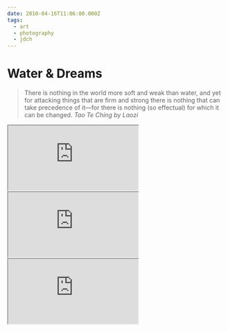 ```yaml
---
date: 2010-04-16T11:06:00.000Z
tags:
  - art
  - photography
  - jdch
---
```

# Water & Dreams

> There is nothing in the world more soft and weak than water, and yet for attacking things that are firm and strong there is nothing that can take precedence of it—for there is nothing (so effectual) for which it can be changed. <cite><i>Tao Te Ching</i> by Laozi</cite>

<div className="my-8">
  <div style={{padding: '56.25% 0 0 0', position: 'relative'}}>
    <iframe
      src="https://player.vimeo.com/video/1002305027?badge=0&amp;autopause=0&amp;player_id=0&amp;app_id=58479;"
      allow="autoplay; fullscreen; picture-in-picture; clipboard-write"
      style={{position: 'absolute', top: 0, left: 0, width: '100%', height: '100%'}}
      title="Water & Dreams Exhibit">
    </iframe>
  </div>
</div>

<div className="my-8">
  <div style={{padding: '75% 0 0 0', position: 'relative'}}>
    <iframe
      src="https://player.vimeo.com/video/1002304992?badge=0&amp;autopause=0&amp;player_id=0&amp;app_id=58479;"
      allow="autoplay; fullscreen; picture-in-picture; clipboard-write"
      style={{position: 'absolute', top: 0, left: 0, width: '100%', height: '100%'}}
      title="Water & Dreams - Blasting">
    </iframe>
  </div>
</div>

<div className="my-8">
  <div style={{padding: '75% 0 0 0', position: 'relative'}}>
    <iframe
      src="https://player.vimeo.com/video/1002305009?badge=0&amp;autopause=0&amp;player_id=0&amp;app_id=58479;"
      allow="autoplay; fullscreen; picture-in-picture; clipboard-write"
      style={{position: 'absolute', top: 0, left: 0, width: '100%', height: '100%'}}
      title="Water & Dreams - Submerged">
    </iframe>
  </div>
</div>

<script src="https://player.vimeo.com/api/player.js"></script>